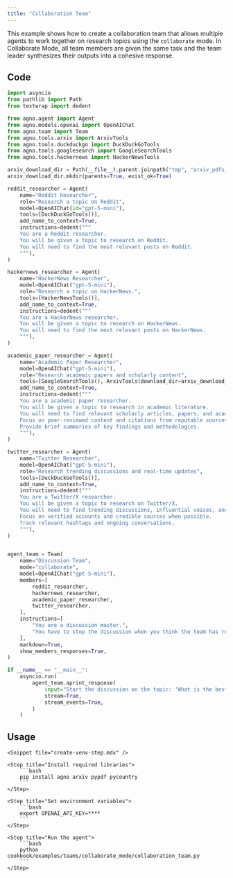 ```yaml
---
title: "Collaboration Team"
---
```


This example shows how to create a collaboration team that allows multiple agents to work together on research topics using the `collaborate` mode. In Collaborate Mode, all team members are given the same task and the team leader synthesizes their outputs into a cohesive response.

## Code

```python cookbook/examples/teams/collaborate_mode/collaboration_team.py
import asyncio
from pathlib import Path
from textwrap import dedent

from agno.agent import Agent
from agno.models.openai import OpenAIChat
from agno.team import Team
from agno.tools.arxiv import ArxivTools
from agno.tools.duckduckgo import DuckDuckGoTools
from agno.tools.googlesearch import GoogleSearchTools
from agno.tools.hackernews import HackerNewsTools

arxiv_download_dir = Path(__file__).parent.joinpath("tmp", "arxiv_pdfs__{session_id}")
arxiv_download_dir.mkdir(parents=True, exist_ok=True)

reddit_researcher = Agent(
    name="Reddit Researcher",
    role="Research a topic on Reddit",
    model=OpenAIChat(id="gpt-5-mini"),
    tools=[DuckDuckGoTools()],
    add_name_to_context=True,
    instructions=dedent("""
    You are a Reddit researcher.
    You will be given a topic to research on Reddit.
    You will need to find the most relevant posts on Reddit.
    """),
)

hackernews_researcher = Agent(
    name="HackerNews Researcher",
    model=OpenAIChat("gpt-5-mini"),
    role="Research a topic on HackerNews.",
    tools=[HackerNewsTools()],
    add_name_to_context=True,
    instructions=dedent("""
    You are a HackerNews researcher.
    You will be given a topic to research on HackerNews.
    You will need to find the most relevant posts on HackerNews.
    """),
)

academic_paper_researcher = Agent(
    name="Academic Paper Researcher",
    model=OpenAIChat("gpt-5-mini"),
    role="Research academic papers and scholarly content",
    tools=[GoogleSearchTools(), ArxivTools(download_dir=arxiv_download_dir)],
    add_name_to_context=True,
    instructions=dedent("""
    You are a academic paper researcher.
    You will be given a topic to research in academic literature.
    You will need to find relevant scholarly articles, papers, and academic discussions.
    Focus on peer-reviewed content and citations from reputable sources.
    Provide brief summaries of key findings and methodologies.
    """),
)

twitter_researcher = Agent(
    name="Twitter Researcher",
    model=OpenAIChat("gpt-5-mini"),
    role="Research trending discussions and real-time updates",
    tools=[DuckDuckGoTools()],
    add_name_to_context=True,
    instructions=dedent("""
    You are a Twitter/X researcher.
    You will be given a topic to research on Twitter/X.
    You will need to find trending discussions, influential voices, and real-time updates.
    Focus on verified accounts and credible sources when possible.
    Track relevant hashtags and ongoing conversations.
    """),
)


agent_team = Team(
    name="Discussion Team",
    mode="collaborate",
    model=OpenAIChat("gpt-5-mini"),
    members=[
        reddit_researcher,
        hackernews_researcher,
        academic_paper_researcher,
        twitter_researcher,
    ],
    instructions=[
        "You are a discussion master.",
        "You have to stop the discussion when you think the team has reached a consensus.",
    ],
    markdown=True,
    show_members_responses=True,
)

if __name__ == "__main__":
    asyncio.run(
        agent_team.aprint_response(
            input="Start the discussion on the topic: 'What is the best way to learn to code?'",
            stream=True,
            stream_events=True,
        )
    )

```

## Usage

<Steps>

    <Snippet file="create-venv-step.mdx" />

    <Step title="Install required libraries">
        ```bash
        pip install agno arxiv pypdf pycountry
        ```
    </Step>

    <Step title="Set environment variables">
        ```bash
        export OPENAI_API_KEY=****
        ```
    </Step>

    <Step title="Run the agent">
        ```bash
        python cookbook/examples/teams/collaborate_mode/collaboration_team.py
        ```
    </Step>

</Steps>

